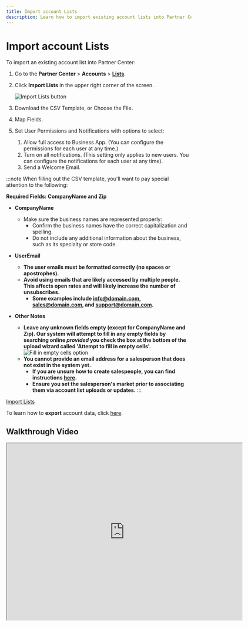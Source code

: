 ```yaml
---
title: Import account Lists
description: Learn how to import existing account lists into Partner Center
---
```


# Import account Lists

To import an existing account list into Partner Center:

1. Go to the **Partner Center** > **Accounts** > [**Lists**](https://partners.vendasta.com/action-lists/manage).
2. Click **Import Lists** in the upper right corner of the screen.

   ![Import Lists button](/img/accounts/lists/import-lists-button.jpg)

3. Download the CSV Template, or Choose the File.
4. Map Fields.
5. Set User Permissions and Notifications with options to select:
   1. Allow full access to Business App. (You can configure the permissions for each user at any time.)
   2. Turn on all notifications. (This setting only applies to new users. You can configure the notifications for each user at any time).
   3. Send a Welcome Email.

:::note
When filling out the CSV template, you'll want to pay special attention to the following:

**Required Fields: CompanyName and Zip**

- **CompanyName**
  - Make sure the business names are represented properly:
    - Confirm the business names have the correct capitalization and spelling.
    - Do not include any additional information about the business, such as its specialty or store code.

- **UserEmail**
  - **The user emails must be formatted correctly (no spaces or apostrophes).**
  - **Avoid using emails that are likely accessed by multiple people. This affects open rates and will likely increase the number of unsubscribes.**
    - **Some examples include info@domain.com, sales@domain.com, and support@domain.com.**

- **Other Notes**
  - **Leave any unknown fields empty (except for CompanyName and Zip). Our system will attempt to fill in any empty fields by searching online _provided_ you check the box at the bottom of the upload wizard called 'Attempt to fill in empty cells'.**
    ![Fill in empty cells option](/img/accounts/lists/fill-empty-cells.jpg)
  - **You cannot provide an email address for a salesperson that does not exist in the system yet.**
    - **If you are unsure how to create salespeople, you can find instructions [here](/accounts/company-salespeople/managing-salespeople).**
    - **Ensure you set the salesperson's market prior to associating them via account list uploads or updates.**
:::

<div style={{ textAlign: 'center', marginBottom: '15px' }}>
  <a 
    style={{ 
      fontSize: '16px', 
      fontWeight: 'bold', 
      color: '#ffffff', 
      backgroundColor: '#33ace2', 
      textDecoration: 'none', 
      borderRadius: '5px', 
      padding: '10px 30px 9px 30px', 
      border: '1px solid #33ACE2', 
      display: 'inline-block', 
      textAlign: 'center' 
    }} 
    href="https://partners.vendasta.com/action-lists/manage" 
    target="_blank" 
    rel="noopener"
  >
    Import Lists 
  </a>
</div>

To learn how to **export** account data, click [here](/accounts/lists/list-actions).

## Walkthrough Video

<iframe 
  src="https://drive.google.com/file/d/1-d_Aq75HBc5nhU1BRTXagI8KGg4tuz0b/preview" 
  width="640" 
  height="480" 
  allowFullScreen
></iframe>